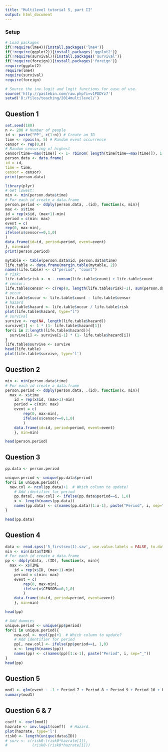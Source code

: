 ```yaml
---
title: "Multilevel tutorial 5, part II"
output: html_document
---
```

### Setup
```r
# Load packages
if(!require(lme4)){install.packages('lme4')}
if(!require(ggplot2)){install.packages('ggplot2')}
if(!require(survival)){install.packages('survival')}
if(!require(foreign)){install.packages('foreign')}
require(ggplot2)
require(lme4)
require(survival)
require(foreign)

# Source the inv.logit and logit functions for ease of use.
source('http://pastebin.com/raw.php?i=v1PDDYz7')
setwd('D:/files/teaching/2014multilevel/')
```

## Question 1
```r
set.seed(180)
n <- 200 # Number of people
id <- paste("PP", c(1:n)) # Create an ID
time <- rpois(n, 5) # Random event occurrence
censor <- rep(0,n)
# Random censoring of highest
censor[time==max(time)] <- 1- rbinom( length(time[time==max(time)]), 1, .5)
person.data <- data.frame(
id = id,
time = time,
censor = censor)
print(person.data)

library(plyr)
# Get lowest:
min <- min(person.data$time)
# For each id create a data.frame
person.period <- ddply(person.data, .(id), function(x, min){
max <- x$time
id = rep(x$id, (max+1)-min)
period = c(min: max)
event = c(
rep(0, max-min),
ifelse(x$censor==0,1,0)
)
data.frame(id=id, period=period, event=event)
}, min=min)
print(person.period)

mytable <- table(person.data$id, person.data$time)
life.table <- data.frame(margin.table(mytable, 2))
names(life.table) <- c("period", "count")
# risk:
life.table$risk <- n - cumsum(life.table$count) + life.table$count
# censor:
life.table$censor <- c(rep(0, length(life.table$risk)-1), sum(person.data$censor))
# occur 
life.table$occur <- life.table$count - life.table$censor
# hazard
life.table$hazard <- life.table$occur / life.table$risk
plot(life.table$hazard, type="l")
# survival
survive <- rep(NA, length(life.table$hazard))
survive[1] <- 1 * (1- life.table$hazard[1])
for(i in 2:length(life.table$hazard)){
  survive[i] <- survive[i-1] * (1- life.table$hazard[i])
}
life.table$survive <- survive
head(life.table)
plot(life.table$survive, type='l')
```

## Question 2
```r
min <- min(person.data$time)
# For each id create a data.frame
person.period <- ddply(person.data, .(id), function(x, min){
  max <- x$time
	id = rep(x$id, (max+1)-min)
	period = c(min: max)
	event = c(
		rep(0, max-min),
		ifelse(x$censor==0,1,0)
		)
	data.frame(id=id, period=period, event=event)
	}, min=min) 

head(person.period)
```

## Question 3
```r
pp.data <- person.period

unique.period <- unique(pp.data$period)
for(i in unique.period){
  new.col <- ncol(pp.data)+1  # Which column to update?
	# Add identifier for period
	pp.data[, new.col] <- ifelse(pp.data$period==i, 1,0)   
	x <- length(names(pp.data))
	names(pp.data) <- c(names(pp.data)[1:x-1], paste("Period", i, sep="_"))
}

head(pp.data)
```

## Question 4
```r
data <- read.spss('5_firstsex(1).sav', use.value.labels = FALSE, to.data.frame = TRUE)
min <- min(data$TIME)
# For each id create a data.frame
pp <- ddply(data, .(ID), function(x, min){
  max <- x$TIME
	id = rep(x$ID, (max+1)-min)
	period = c(min: max)
	event = c(
		rep(0, max-min),
		ifelse(x$CENSOR==0,1,0)
		)
	data.frame(id=id, period=period, event=event)
	}, min=min) 

head(pp)

# Add dummies
unique.period <- unique(pp$period)
for(i in unique.period){
	new.col <- ncol(pp)+1  # Which column to update?
	# Add identifier for period
	pp[, new.col] <- ifelse(pp$period==i, 1,0)   
	x <- length(names(pp))
	names(pp) <- c(names(pp)[1:x-1], paste("Period", i, sep="_"))
}
head(pp)
```

## Question 5
```r
mod1 <- glm(event ~ -1 + Period_7 + Period_8 + Period_9 + Period_10 + Period_11 + Period_12, data=pp, family=binomial(link=probit))
summary(mod1)
```

## Question 6 & 7
```r
coeff <- coef(mod1)
hazrate <- inv.logit(coeff)  # Hazard.
plot(hazrate, type='l')
risk0 <- length(unique(data$ID))
# surv <- c(risk0-(risk0*hazrate[1]),
#           (risk0-(risk0*hazrate[1]))

```